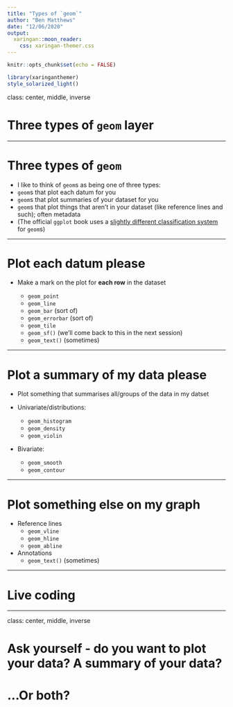 ```yaml
---
title: "Types of `geom`"
author: "Ben Matthews"
date: "12/06/2020"
output: 
  xaringan::moon_reader:
    css: xaringan-themer.css
---
```


```r
knitr::opts_chunk$set(echo = FALSE)
```

```r
library(xaringanthemer)
style_solarized_light()
```

class: center, middle, inverse

# Three types of `geom` layer

---

# Three types of `geom`

- I like to think of `geom`s as being one of three types:
- `geom`s that plot each datum for you
- `geom`s that plot summaries of your dataset for you
- `geom`s that plot things that aren't in your dataset (like reference lines and such); often metadata
- (The official `ggplot` book uses a [slightly different classification system](https://ggplot2-book.org/toolbox.html) for `geom`s)

---

# Plot each datum please

- Make a mark on the plot for __each row__ in the dataset

    - `geom_point`
    - `geom_line`
    - `geom_bar` (sort of)
    - `geom_errorbar` (sort of)
    - `geom_tile`
    - `geom_sf()` (we'll come back to this in the next session)
    - `geom_text()` (sometimes)


---

# Plot a summary of my data please

- Plot something that summarises all/groups of the data in my datset

- Univariate/distributions:
    - `geom_histogram`
    - `geom_density`
    - `geom_violin`
- Bivariate:
    - `geom_smooth`
    - `geom_contour`
    
    
---

# Plot something else on my graph

- Reference lines
    - `geom_vline`
    - `geom_hline`
    - `geom_abline`

- Annotations
    - `geom_text()` (sometimes)

---

# Live coding


---
class: center, middle, inverse

# Ask yourself - do you want to plot your data? A summary of your data? 
# ...Or both?
